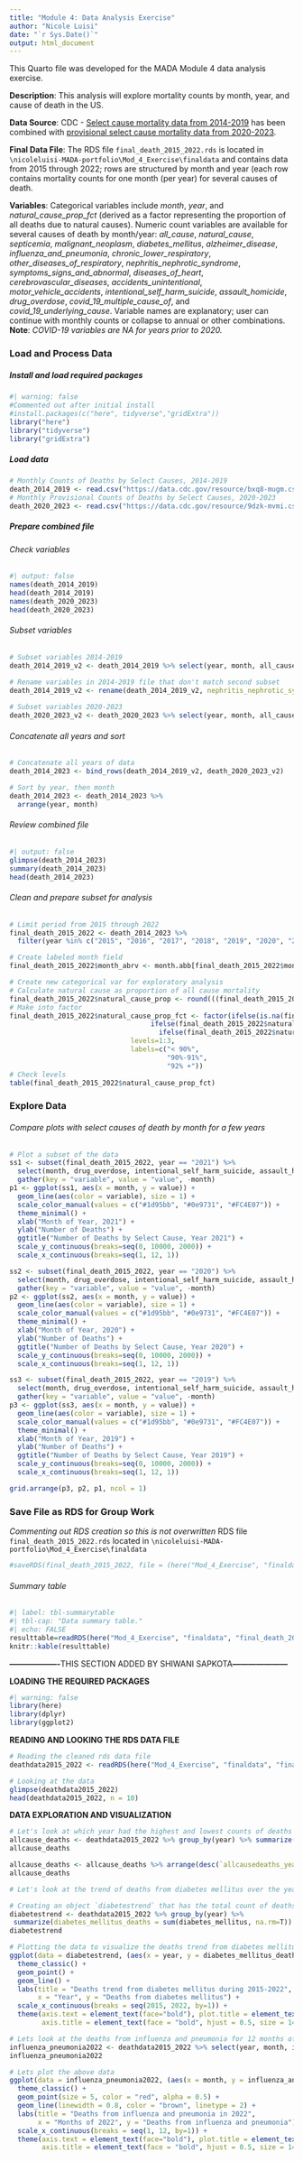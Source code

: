 ```yaml
---
title: "Module 4: Data Analysis Exercise"
author: "Nicole Luisi"
date: "`r Sys.Date()`"
output: html_document
---
```


This Quarto file was developed for the MADA Module 4 data analysis exercise.

**Description**: This analysis will explore mortality counts by month, year, and cause of death in the US.

**Data Source**: CDC - [Select cause mortality data from 2014-2019](https://data.cdc.gov/NCHS/Monthly-Counts-of-Deaths-by-Select-Causes-2014-201/bxq8-mugm) has been combined with [provisional select cause mortality data from 2020-2023](https://data.cdc.gov/NCHS/Monthly-Provisional-Counts-of-Deaths-by-Select-Cau/9dzk-mvmi).

**Final Data File**: The RDS file `final_death_2015_2022.rds` is located in `\nicoleluisi-MADA-portfolio\Mod_4_Exercise\finaldata` and contains data from 2015 through 2022; rows are structured by month and year (each row contains mortality counts for one month (per year) for several causes of death.

**Variables**: Categorical variables include *month*, *year*, and *natural_cause_prop_fct* (derived as a factor representing the proportion of all deaths due to natural causes). Numeric count variables are available for several causes of death by month/year: *all_cause*, *natural_cause*, *septicemia*, *malignant_neoplasm*, *diabetes_mellitus*, *alzheimer_disease*, *influenza_and_pneumonia*, *chronic_lower_respiratory*, *other_diseases_of_respiratory*, *nephritis_nephrotic_syndrome*, *symptoms_signs_and_abnormal*, *diseases_of_heart*, *cerebrovascular_diseases*, *accidents_unintentional*, *motor_vehicle_accidents*, *intentional_self_harm_suicide*, *assault_homicide*, *drug_overdose*, *covid_19_multiple_cause_of*, and *covid_19_underlying_cause*. Variable names are explanatory; user can continue with monthly counts or collapse to annual or other combinations. **Note**: *COVID-19 variables are NA for years prior to 2020.*

### **Load and Process Data**

##### **Install and load required packages**

```r
#| warning: false
#Commented out after initial install
#install.packages(c("here", tidyverse","gridExtra"))
library("here")
library("tidyverse")
library("gridExtra")
```

##### **Load data**

```r
# Monthly Counts of Deaths by Select Causes, 2014-2019
death_2014_2019 <- read.csv("https://data.cdc.gov/resource/bxq8-mugm.csv")
# Monthly Provisional Counts of Deaths by Select Causes, 2020-2023
death_2020_2023 <- read.csv("https://data.cdc.gov/resource/9dzk-mvmi.csv")
```

##### **Prepare combined file**

###### Check variables

```r
#| output: false
names(death_2014_2019)
head(death_2014_2019)
names(death_2020_2023)
head(death_2020_2023)
```

###### Subset variables

```r
# Subset variables 2014-2019
death_2014_2019_v2 <- death_2014_2019 %>% select(year, month, all_cause, natural_cause, septicemia, malignant_neoplasms, diabetes_mellitus, alzheimer_disease, influenza_and_pneumonia, chronic_lower_respiratory, other_diseases_of_respiratory, nephritis_nephrotic_syndrom, symptoms_signs_and_abnormal, diseases_of_heart, cerebrovascular_diseases, accidents_unintentional, motor_vehicle_accidents, intentional_self_harm_suicide, assault_homicide, drug_overdose)

# Rename variables in 2014-2019 file that don't match second subset  
death_2014_2019_v2 <- rename(death_2014_2019_v2, nephritis_nephrotic_syndrome = nephritis_nephrotic_syndrom)
   
# Subset variables 2020-2023                 
death_2020_2023_v2 <- death_2020_2023 %>% select(year, month, all_cause, natural_cause, septicemia, malignant_neoplasms, diabetes_mellitus, alzheimer_disease, influenza_and_pneumonia, chronic_lower_respiratory, other_diseases_of_respiratory, nephritis_nephrotic_syndrome, symptoms_signs_and_abnormal, diseases_of_heart, cerebrovascular_diseases, accidents_unintentional, motor_vehicle_accidents, intentional_self_harm_suicide, assault_homicide, drug_overdose, covid_19_multiple_cause_of, covid_19_underlying_cause)   
```

###### Concatenate all years and sort

```r
# Concatenate all years of data
death_2014_2023 <- bind_rows(death_2014_2019_v2, death_2020_2023_v2)

# Sort by year, then month
death_2014_2023 <- death_2014_2023 %>%
  arrange(year, month)
```

###### Review combined file

```r
#| output: false
glimpse(death_2014_2023)
summary(death_2014_2023)
head(death_2014_2023)
```

###### Clean and prepare subset for analysis

```r
# Limit period from 2015 through 2022
final_death_2015_2022 <- death_2014_2023 %>%
  filter(year %in% c("2015", "2016", "2017", "2018", "2019", "2020", "2021", "2022"))

# Create labeled month field
final_death_2015_2022$month_abrv <- month.abb[final_death_2015_2022$month] 

# Create new categorical var for exploratory analysis
# Calculate natural cause as proportion of all cause mortality
final_death_2015_2022$natural_cause_prop <- round(((final_death_2015_2022$natural_cause/final_death_2015_2022$all_cause)*100), digits=1)
# Make into factor
final_death_2015_2022$natural_cause_prop_fct <- factor(ifelse(is.na(final_death_2015_2022$natural_cause_prop),NA,
                                   ifelse(final_death_2015_2022$natural_cause_prop <90, 1, 
                                     ifelse(final_death_2015_2022$natural_cause_prop <= 91, 2, 3))),
                              levels=1:3,
                              labels=c("< 90%",
                                       "90%-91%",
                                       "92% +"))
# Check levels
table(final_death_2015_2022$natural_cause_prop_fct)
```

### **Explore Data**

###### Compare plots with select causes of death by month for a few years

```r
# Plot a subset of the data
ss1 <- subset(final_death_2015_2022, year == "2021") %>%
  select(month, drug_overdose, intentional_self_harm_suicide, assault_homicide) %>%
  gather(key = "variable", value = "value", -month)
p1 <- ggplot(ss1, aes(x = month, y = value)) + 
  geom_line(aes(color = variable), size = 1) +
  scale_color_manual(values = c("#1d95bb", "#0e9731", "#FC4E07")) +
  theme_minimal() +
  xlab("Month of Year, 2021") +
  ylab("Number of Deaths") +
  ggtitle("Number of Deaths by Select Cause, Year 2021") +
  scale_y_continuous(breaks=seq(0, 10000, 2000)) +
  scale_x_continuous(breaks=seq(1, 12, 1)) 

ss2 <- subset(final_death_2015_2022, year == "2020") %>%
  select(month, drug_overdose, intentional_self_harm_suicide, assault_homicide) %>%
  gather(key = "variable", value = "value", -month)
p2 <- ggplot(ss2, aes(x = month, y = value)) + 
  geom_line(aes(color = variable), size = 1) +
  scale_color_manual(values = c("#1d95bb", "#0e9731", "#FC4E07")) +
  theme_minimal() +
  xlab("Month of Year, 2020") +
  ylab("Number of Deaths") +
  ggtitle("Number of Deaths by Select Cause, Year 2020") +
  scale_y_continuous(breaks=seq(0, 10000, 2000)) +
  scale_x_continuous(breaks=seq(1, 12, 1)) 

ss3 <- subset(final_death_2015_2022, year == "2019") %>%
  select(month, drug_overdose, intentional_self_harm_suicide, assault_homicide) %>%
  gather(key = "variable", value = "value", -month)
p3 <- ggplot(ss3, aes(x = month, y = value)) + 
  geom_line(aes(color = variable), size = 1) +
  scale_color_manual(values = c("#1d95bb", "#0e9731", "#FC4E07")) +
  theme_minimal() +
  xlab("Month of Year, 2019") +
  ylab("Number of Deaths") +
  ggtitle("Number of Deaths by Select Cause, Year 2019") +
  scale_y_continuous(breaks=seq(0, 10000, 2000)) +
  scale_x_continuous(breaks=seq(1, 12, 1)) 

grid.arrange(p3, p2, p1, ncol = 1)
```

### **Save File as RDS for Group Work**

*Commenting out RDS creation so this is not overwritten* RDS file `final_death_2015_2022.rds` located in `\nicoleluisi-MADA-portfolio\Mod_4_Exercise\finaldata`

```r
#saveRDS(final_death_2015_2022, file = (here("Mod_4_Exercise", "finaldata", "final_death_2015_2022.rds")))
```

###### Summary table

```r
#| label: tbl-summarytable
#| tbl-cap: "Data summary table."
#| echo: FALSE
resulttable=readRDS(here("Mod_4_Exercise", "finaldata", "final_death_2015_2022.rds"))
knitr::kable(resulttable)
```



**-------------------**THIS SECTION ADDED BY SHIWANI SAPKOTA**---------------------**

**LOADING THE REQUIRED PACKAGES**

```r
#| warning: false
library(here)
library(dplyr)
library(ggplot2)
```

**READING AND LOOKING THE RDS DATA FILE**

```r
# Reading the cleaned rds data file
deathdata2015_2022 <- readRDS(here("Mod_4_Exercise", "finaldata", "final_death_2015_2022.rds"))

# Looking at the data
glimpse(deathdata2015_2022)
head(deathdata2015_2022, n = 10)
```

**DATA EXPLORATION AND VISUALIZATION**

```r
# Let's look at which year had the highest and lowest counts of deaths from all cause of mortality during 2015-2022
allcause_deaths <- deathdata2015_2022 %>% group_by(year) %>% summarize(allcausedeaths_years = sum(all_cause, na.rm=T))
allcause_deaths

allcause_deaths <- allcause_deaths %>% arrange(desc(`allcausedeaths_years`))
allcause_deaths
```

```r
# Let's look at the trend of deaths from diabetes mellitus over the years 2015-2022

# Creating an object `diabetestrend` that has the total count of deaths from diabetes mellitus in each years of 2015-2022
diabetestrend <- deathdata2015_2022 %>% group_by(year) %>%
 summarize(diabetes_mellitus_deaths = sum(diabetes_mellitus, na.rm=T))
diabetestrend

# Plotting the data to visualize the deaths trend from diabetes mellitus during 2015-2022
ggplot(data = diabetestrend, (aes(x = year, y = diabetes_mellitus_deaths))) +
  theme_classic() +
  geom_point() +
  geom_line() +
  labs(title = "Deaths trend from diabetes mellitus during 2015-2022", 
       x = "Year", y = "Deaths from diabetes mellitus") +
  scale_x_continuous(breaks = seq(2015, 2022, by=1)) +
  theme(axis.text = element_text(face="bold"), plot.title = element_text(face = "bold", hjust = 0.5, size = 14),
        axis.title = element_text(face = "bold", hjust = 0.5, size = 14))
```

```r
# Lets look at the deaths from influenza and pneumonia for 12 months of the year 2022
influenza_pneumonia2022 <- deathdata2015_2022 %>% select(year, month, influenza_and_pneumonia) %>% filter(year == 2022)
influenza_pneumonia2022

# Lets plot the above data
ggplot(data = influenza_pneumonia2022, (aes(x = month, y = influenza_and_pneumonia))) +
  theme_classic() +
  geom_point(size = 5, color = "red", alpha = 0.5) + 
  geom_line(linewidth = 0.8, color = "brown", linetype = 2) +
  labs(title = "Deaths from influenza and pneumonia in 2022", 
       x = "Months of 2022", y = "Deaths from influenza and pneumonia") +
  scale_x_continuous(breaks = seq(1, 12, by=1)) +
  theme(axis.text = element_text(face="bold"), plot.title = element_text(face = "bold", hjust = 0.5, size = 14),
        axis.title = element_text(face = "bold", hjust = 0.5, size = 14))
```
